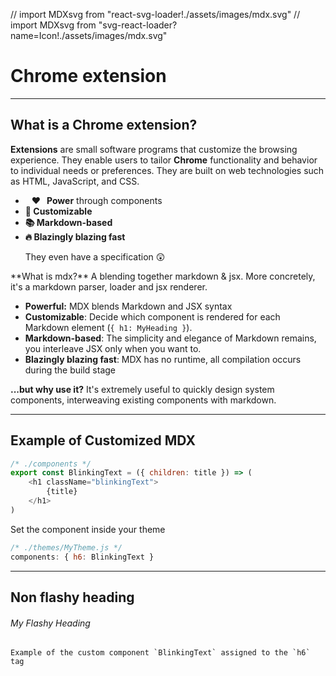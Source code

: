 // import MDXsvg from "react-svg-loader!./assets/images/mdx.svg"
// import MDXsvg from "svg-react-loader?name=Icon!./assets/images/mdx.svg"



# Chrome extension

---

## What is a Chrome extension?

<!-- show an typewriter animation with the end as a smily/heart gif -->
**Extensions** are small software programs that customize the browsing experience. They enable users to tailor **Chrome** functionality and behavior to individual needs or preferences. They are built on web technologies such as HTML, JavaScript, and CSS.


<div>
    <ul>
        <Appear>
            <li><b> &nbsp;&nbsp; ❤️ &nbsp; Power</b> through components</li>
            <li><b>🔧 Customizable</b></li>
            <li><b>📚 Markdown-based</b></li>
            <li><b>🔥 Blazingly blazing fast</b></li>
            <p>They even have a specification 😲</p>
        </Appear>
    </ul>
</div>

<Notes>
**What is mdx?** A blending together markdown & jsx. More concretely, it's a markdown parser, loader and jsx renderer.

- **Powerful:** MDX blends Markdown and JSX syntax
- **Customizable**: Decide which component is rendered for each Markdown element (`{ h1: MyHeading }`).
- **Markdown-based**: The simplicity and elegance of Markdown remains, you interleave JSX only when you want to.
- **Blazingly blazing fast**: MDX has no runtime, all compilation occurs during the build stage

**...but why use it?** It's extremely useful to quickly design system components, interweaving existing components with markdown.

</Notes>

---

## Example of Customized MDX

```js
/* ./components */
export const BlinkingText = ({ children: title }) => (
    <h1 className="blinkingText">
        {title}
    </h1>
)
```
Set the component inside your theme

```js
/* ./themes/MyTheme.js */
components: { h6: BlinkingText }
```

---

## Non flashy heading

###### My Flashy Heading

```notes
Example of the custom component `BlinkingText` assigned to the `h6` tag
```

